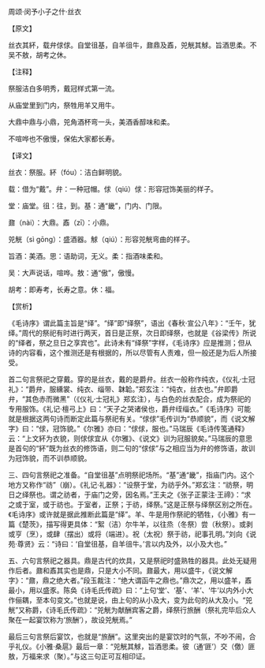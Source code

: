 

周颂·闵予小子之什·丝衣

【原文】

丝衣其紑，载弁俅俅。自堂徂基，自羊徂牛，鼐鼎及鼒，兕觥其觩。旨酒思柔。不吴不敖，胡考之休。

【注释】

祭服洁白多明秀，戴冠样式第一流。

从庙堂里到门内，祭牲用羊又用牛。

大鼎中鼎与小鼎，兕角酒杯弯一头，美酒香醇味和柔。

不喧哗也不傲慢，保佑大家都长寿。

【译文】

丝衣：祭服。紑（fóu）：洁白鲜明貌。

载：借为“戴”。弁：一种冠帽。俅（qiú）俅：形容冠饰美丽的样子。

堂：庙堂。徂：往，到。基：通“畿”，门内、门限。

鼐（nài）：大鼎。鼒（zī）：小鼎。

兕觥（sì gōng）：盛酒器。觩（qiú）：形容兕觥弯曲的样子。

旨酒：美酒。思：语助词，无义。柔：指酒味柔和。

吴：大声说话，喧哗。敖：通“傲”，傲慢。

胡考：即寿考，长寿之意。休：福。

【赏析】

《毛诗序》谓此篇主旨是“绎”。“绎”即“绎祭”，语出《春秋·宣公八年》：“壬午，犹绎。”周代的祭祀有时进行两天，首日是正祭，次日即绎祭，也就是《谷梁传》所说的“绎者，祭之旦日之享宾也”。此诗未有“绎祭”字样，《毛诗序》应是推测；但从诗的内容看，这个推测还是有根据的，所以尽管有人责难，但一般还是为后人所接受。

首二句言祭祀之穿戴。穿的是丝衣，戴的是爵弁。丝衣一般称作纯衣，《仪礼·士冠礼》：“爵弁，服纁裳、纯衣、缁带、韎韐。”郑玄注：“纯衣，丝衣也。”弁即爵弁，“其色赤而微黑”（《仪礼·士冠礼》郑玄注），与白色的丝衣配合，成为祭祀的专用服饰。《礼记·檀弓上》曰：“天子之哭诸侯也，爵弁绖缁衣。”《毛诗序》可能就是根据这两句诗而断定此篇与祭祀有关。“俅俅”毛传训为“恭顺貌”，而《说文解字》曰：“俅，冠饰貌。”《尔雅》亦曰：“俅俅，服也。”马瑞辰《毛诗传笺通释》云：“上文紑为衣貌，则俅俅宜从《尔雅》、《说文》训为冠服貌矣。”马瑞辰的意思是首句的“紑”既为丝衣的修饰语，则二句的“俅俅”与之相应当为弁的修饰语，故训为冠饰貌，而不训恭顺貌。

三、四句言祭祀之准备。“自堂徂基”点明祭祀场所。“基”通“畿”，指庙门内。这个地方又称作“祊”（崩）。《礼记·礼器》：“设祭于堂，为祊乎外。”郑玄注：“祊祭，明日之绎祭也。谓之祊者，于庙门之旁，因名焉。”王夫之《张子正蒙注·王禘》：“求之或于室，或于祊也。于室者，正祭；于祊，绎祭。”这是正祭与绎祭区别之所在。《毛诗序》或许就是据此推断此篇是“绎”。羊、牛是用作祭祀的牺牲，《小雅》有一篇《楚茨》，描写得更具体：“絮（洁）尔牛羊，以往烝（冬祭）尝（秋祭）。或剥或亨（烹），或肆（摆出）或将（端进）。祝（太祝）祭于祊，祀事孔明。”刘向《说苑·尊贤》云：“诗曰：‘自堂徂基，自羊徂牛。’言以内及外，以小及大也。”

五、六句言祭祀之器具。鼎是古代的炊具，又是祭祀时盛熟牲的器具。此处无疑用作后者。鼐和鼒其实也是鼎，只是大小不同。鼐最大，用以盛牛，《说文解字》：“鼐，鼎之绝大者。”段玉裁注：“绝大谓函牛之鼎也。”鼎次之，用以盛羊，鼒最小，用以盛豕。陈奂《诗毛氏传疏》曰：“上句‘堂’、‘基’、‘羊’、‘牛’以内外小大作俪耦，至本句变文。”也就是说，由上句的从小及大，变为此句的从大及小。“兕觥”又称爵，《诗毛氏传疏》：“兕觥为献酬宾客之爵，绎祭行旅酬（祭礼完毕后众人聚在一起宴饮称为‘旅酬’），故设兕觥焉。”

最后三句言祭后宴饮，也就是“旅酬”。这里突出的是宴饮时的气氛，不吵不闹，合乎礼仪。《小雅·桑扈》最后一章：“兕觥其觩，旨酒思柔。彼（通‘匪’）交（儌）匪敖，万福来求（聚）。”与这三句正可互相印证。


